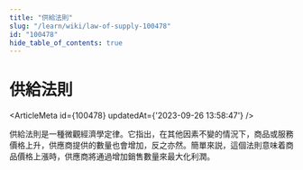 ```yaml
---
title: "供給法則"
slug: "/learn/wiki/law-of-supply-100478"
id: "100478"
hide_table_of_contents: true
---
```



# 供給法則

<ArticleMeta id={100478} updatedAt={'2023-09-26 13:58:47'} />
<div className='border-solid border-b border-t-0 my-4 border-[var(--ifm-color-gray-300)]' />

供給法則是一種微觀經濟學定律。它指出，在其他因素不變的情況下，商品或服務價格上升，供應商提供的數量也會增加，反之亦然。簡單來説，這個法則意味着商品價格上漲時，供應商將通過增加銷售數量來最大化利潤。
